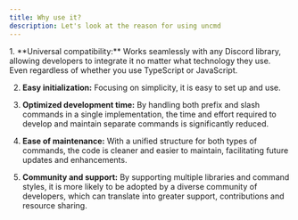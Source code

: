 ```yaml
---
title: Why use it?
description: Let's look at the reason for using uncmd
---
```



<Steps>
1. **Universal compatibility:**
Works seamlessly with any Discord library, allowing developers to integrate it no matter what technology they use. Even regardless of whether you use TypeScript or JavaScript.

2. **Easy initialization:**
Focusing on simplicity, it is easy to set up and use.

3. **Optimized development time:**
By handling both prefix and slash commands in a single implementation, the time and effort required to develop and maintain separate commands is significantly reduced.

4. **Ease of maintenance:**
With a unified structure for both types of commands, the code is cleaner and easier to maintain, facilitating future updates and enhancements.

5. **Community and support:**
By supporting multiple libraries and command styles, it is more likely to be adopted by a diverse community of developers, which can translate into greater support, contributions and resource sharing.
</Steps>